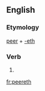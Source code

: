 ==English==

===Etymology===
[[peer]] + [[-eth]]

===Verb===
{{en-verb form}}

# {{en-archaic third-person singular of|peer}}

[[fr:peereth]]